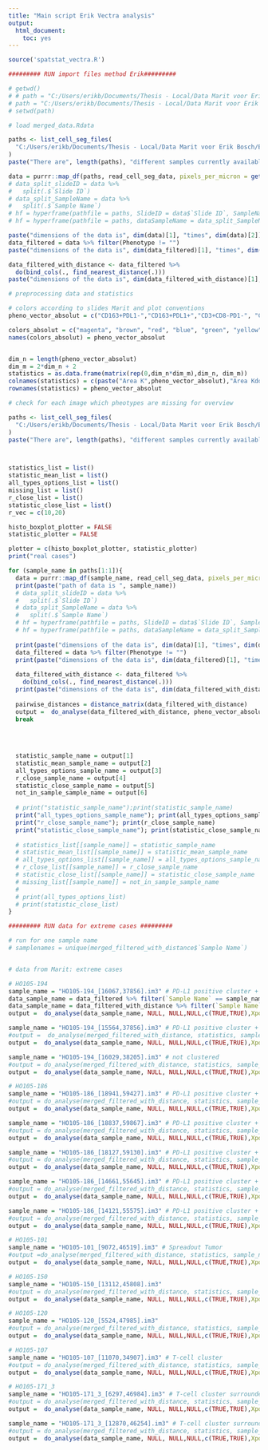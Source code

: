 ```yaml
---
title: "Main script Erik Vectra analysis"
output:
  html_document:
    toc: yes
---
```


```r
source('spatstat_vectra.R')

```

```r
######### RUN import files method Erik#########

# getwd()
# # path = "C:/Users/erikb/Documents/Thesis - Local/Data Marit voor Erik Bosch/Erik Bosch/Data complete phenotyping/HO105_Exported data tables"
# path = "C:/Users/erikb/Documents/Thesis - Local/Data Marit voor Erik Bosch/Erik Bosch/Data complete phenotyping"
# setwd(path)

# load merged_data.Rdata

paths <- list_cell_seg_files(
  "C:/Users/erikb/Documents/Thesis - Local/Data Marit voor Erik Bosch/Erik Bosch/Data complete phenotyping/HO105_Exported data tables"
)
paste("There are", length(paths), "different samples currently available.")

data = purrr::map_df(paths, read_cell_seg_data, pixels_per_micron = getOption("phenoptr.pixels.per.micron"))
# data_split_slideID = data %>%
#   split(.$`Slide ID`)
# data_split_SampleName = data %>%
#   split(.$`Sample Name`)
# hf = hyperframe(pathfile = paths, SlideID = data$`Slide ID`, SampleName = unique(data$`Sample Name`), dataSampleName = data_split_SampleName)
# hf = hyperframe(pathfile = paths, dataSampleName = data_split_SampleName)

paste("dimensions of the data is", dim(data)[1], "times", dim(data)[2]) # 1805834 197
data_filtered = data %>% filter(Phenotype != "")
paste("dimensions of the data is", dim(data_filtered)[1], "times", dim(data_filtered)[2]) # 1805653 197

data_filtered_with_distance <- data_filtered %>%
  do(bind_cols(., find_nearest_distance(.)))
paste("dimensions of the data is", dim(data_filtered_with_distance)[1], "times", dim(data_filtered_with_distance)[2]) #1805653 217

```

```r

# preprocessing data and statistics

# colors according to slides Marit and plot conventions
pheno_vector_absolut = c("CD163+PDL1-","CD163+PDL1+","CD3+CD8-PD1-", "CD3+CD8-PD1+", "CD3+CD8+PD1-", "CD3+CD8+PD1+","Other","Other PDL1+","PAX5+PDL1-", "PAX5+PDL1+")

colors_absolut = c("magenta", "brown", "red", "blue", "green", "yellow", "gray", "pink", "orange", "cyan")
names(colors_absolut) = pheno_vector_absolut


dim_n = length(pheno_vector_absolut)
dim_m = 2*dim_n + 2
statistics = as.data.frame(matrix(rep(0,dim_n*dim_m),dim_n, dim_m))
colnames(statistics) = c(paste("Area K",pheno_vector_absolut),"Area Kdot", paste("Maxnorm K",pheno_vector_absolut), "Maxnorm Kdot")
rownames(statistics) = pheno_vector_absolut
```

```r
# check for each image which pheotypes are missing for overview

paths <- list_cell_seg_files(
  "C:/Users/erikb/Documents/Thesis - Local/Data Marit voor Erik Bosch/Erik Bosch/Data complete phenotyping/HO105_Exported data tables"
)
paste("There are", length(paths), "different samples currently available.")



statistics_list = list()
statistic_mean_list = list()
all_types_options_list = list()
missing_list = list()
r_close_list = list()
statistic_close_list = list()
r_vec = c(10,20)

histo_boxplot_plotter = FALSE
statistic_plotter = FALSE

plotter = c(histo_boxplot_plotter, statistic_plotter)
print("real cases")

for (sample_name in paths[1:1]){
  data = purrr::map_df(sample_name, read_cell_seg_data, pixels_per_micron = getOption("phenoptr.pixels.per.micron"))
  print(paste("path of data is ", sample_name))
  # data_split_slideID = data %>%
  #   split(.$`Slide ID`)
  # data_split_SampleName = data %>%
  #   split(.$`Sample Name`)
  # hf = hyperframe(pathfile = paths, SlideID = data$`Slide ID`, SampleName = unique(data$`Sample Name`), dataSampleName = data_split_SampleName)
  # hf = hyperframe(pathfile = paths, dataSampleName = data_split_SampleName)
  
  print(paste("dimensions of the data is", dim(data)[1], "times", dim(data)[2])) # 1805834 197
  data_filtered = data %>% filter(Phenotype != "")
  print(paste("dimensions of the data is", dim(data_filtered)[1], "times", dim(data_filtered)[2])) # 1805653 197
  
  data_filtered_with_distance <- data_filtered %>%
    do(bind_cols(., find_nearest_distance(.)))
  print(paste("dimensions of the data is", dim(data_filtered_with_distance)[1], "times", dim(data_filtered_with_distance)[2])) #1805653 217
  
  pairwise_distances = distance_matrix(data_filtered_with_distance)
  output =  do_analyse(data_filtered_with_distance, pheno_vector_absolut, colors_absolut,NULL, plotter = c(TRUE,TRUE),XposCol = 'Cell X Position', YposCol = 'Cell Y Position',PhenoCol = 'Phenotype', sample_name, r_vec = NULL)
  break
  
  
  

  statistic_sample_name = output[1]
  statistic_mean_sample_name = output[2]
  all_types_options_sample_name = output[3]
  r_close_sample_name = output[4]
  statistic_close_sample_name = output[5]
  not_in_sample_sample_name = output[6]
  
  # print("statistic_sample_name");print(statistic_sample_name)
  print("all_types_options_sample_name"); print(all_types_options_sample_name)
  print("r_close_sample_name"); print(r_close_sample_name)
  print("statistic_close_sample_name"); print(statistic_close_sample_name)
  
  # statistics_list[[sample_name]] = statistic_sample_name
  # statistic_mean_list[[sample_name]] = statistic_mean_sample_name
  # all_types_options_list[[sample_name]] = all_types_options_sample_name # all_types_options_list$`HO105-003_[10769,37002].im3`[1][[1]][1]$G$$fns[[36]]
  # r_close_list[[sample_name]] = r_close_sample_name
  # statistic_close_list[[sample_name]] = statistic_close_sample_name
  # missing_list[[sample_name]] = not_in_sample_sample_name
  # 
  # print(all_types_options_list)
  # print(statistic_close_list)
}


```




```r
######### RUN data for extreme cases #########

# run for one sample name
# samplenames = unique(merged_filtered_with_distance$`Sample Name`)


# data from Marit: extreme cases

# HO105-194
sample_name = "HO105-194_[16067,37856].im3" # PD-L1 positive cluster + Tumor cluster
data_sample_name = data_filtered %>% filter(`Sample Name` == sample_name)
data_sample_name = data_filtered_with_distance %>% filter(`Sample Name` == sample_name)
output =  do_analyse(data_sample_name, NULL, NULL,NULL,c(TRUE,TRUE),XposCol = 'Cell X Position', YposCol = 'Cell Y Position',PhenoCol = 'Phenotype', sample_name)

sample_name = "HO105-194_[15564,37856].im3" # PD-L1 positive cluster + Tumor cluster
#output =  do_analyse(merged_filtered_with_distance, statistics, sample_name, missing_list, plotter)
output =  do_analyse(data_sample_name, NULL, NULL,NULL,c(TRUE,TRUE),XposCol = 'Cell X Position', YposCol = 'Cell Y Position',PhenoCol = 'Phenotype', sample_name)

sample_name = "HO105-194_[16029,38205].im3" # not clustered
#output = do_analyse(merged_filtered_with_distance, statistics, sample_name, missing_list, plotter)
output =  do_analyse(data_sample_name, NULL, NULL,NULL,c(TRUE,TRUE),XposCol = 'Cell X Position', YposCol = 'Cell Y Position',PhenoCol = 'Phenotype', sample_name)
```

```r
# HO105-186
sample_name = "HO105-186_[18941,59427].im3" # PD-L1 positive cluster + Tumor cluster
#output = do_analyse(merged_filtered_with_distance, statistics, sample_name, missing_list, plotter)
output =  do_analyse(data_sample_name, NULL, NULL,NULL,c(TRUE,TRUE),XposCol = 'Cell X Position', YposCol = 'Cell Y Position',PhenoCol = 'Phenotype', sample_name)

sample_name = "HO105-186_[18837,59867].im3" # PD-L1 positive cluster + Tumor cluster
#output = do_analyse(merged_filtered_with_distance, statistics, sample_name, missing_list, plotter)
output =  do_analyse(data_sample_name, NULL, NULL,NULL,c(TRUE,TRUE),XposCol = 'Cell X Position', YposCol = 'Cell Y Position',PhenoCol = 'Phenotype', sample_name)

sample_name = "HO105-186_[18127,59130].im3" # PD-L1 positive cluster + Tumor cluster
#output = do_analyse(merged_filtered_with_distance, statistics, sample_name, missing_list, plotter)
output =  do_analyse(data_sample_name, NULL, NULL,NULL,c(TRUE,TRUE),XposCol = 'Cell X Position', YposCol = 'Cell Y Position',PhenoCol = 'Phenotype', sample_name)

sample_name = "HO105-186_[14661,55645].im3" # PD-L1 positive cluster + Tumor cluster
#output = do_analyse(merged_filtered_with_distance, statistics, sample_name, missing_list, plotter)
output =  do_analyse(data_sample_name, NULL, NULL,NULL,c(TRUE,TRUE),XposCol = 'Cell X Position', YposCol = 'Cell Y Position',PhenoCol = 'Phenotype', sample_name)

sample_name = "HO105-186_[14121,55575].im3" # PD-L1 positive cluster + Tumor cluster
#output = do_analyse(merged_filtered_with_distance, statistics, sample_name, missing_list, plotter)
output =  do_analyse(data_sample_name, NULL, NULL,NULL,c(TRUE,TRUE),XposCol = 'Cell X Position', YposCol = 'Cell Y Position',PhenoCol = 'Phenotype', sample_name)
```

```r
# HO105-101
sample_name = "HO105-101_[9072,46519].im3" # Spreadout Tumor
#output =do_analyse(merged_filtered_with_distance, statistics, sample_name, missing_list, plotter)
output =  do_analyse(data_sample_name, NULL, NULL,NULL,c(TRUE,TRUE),XposCol = 'Cell X Position', YposCol = 'Cell Y Position',PhenoCol = 'Phenotype', sample_name)
```

```r
# HO105-150
sample_name = "HO105-150_[13112,45808].im3" 
#output = do_analyse(merged_filtered_with_distance, statistics, sample_name, missing_list, plotter)
output =  do_analyse(data_sample_name, NULL, NULL,NULL,c(TRUE,TRUE),XposCol = 'Cell X Position', YposCol = 'Cell Y Position',PhenoCol = 'Phenotype', sample_name)
```

```r
# HO105-120
sample_name = "HO105-120_[5524,47985].im3" 
#output = do_analyse(merged_filtered_with_distance, statistics, sample_name, missing_list, plotter)
output =  do_analyse(data_sample_name, NULL, NULL,NULL,c(TRUE,TRUE),XposCol = 'Cell X Position', YposCol = 'Cell Y Position',PhenoCol = 'Phenotype', sample_name)
```

```r
# HO105-107
sample_name = "HO105-107_[11070,34907].im3" # T-cell cluster
#output = do_analyse(merged_filtered_with_distance, statistics, sample_name, missing_list, plotter)
output =  do_analyse(data_sample_name, NULL, NULL,NULL,c(TRUE,TRUE),XposCol = 'Cell X Position', YposCol = 'Cell Y Position',PhenoCol = 'Phenotype', sample_name)
```

```r
# HO105-171_3
sample_name = "HO105-171_3_[6297,46984].im3" # T-cell cluster surrounded by Other
#output = do_analyse(merged_filtered_with_distance, statistics, sample_name, missing_list, plotter)
output =  do_analyse(data_sample_name, NULL, NULL,NULL,c(TRUE,TRUE),XposCol = 'Cell X Position', YposCol = 'Cell Y Position',PhenoCol = 'Phenotype', sample_name)

sample_name = "HO105-171_3_[12870,46254].im3" # T-cell cluster surrounded by Other
#output = do_analyse(merged_filtered_with_distance, statistics, sample_name, missing_list, plotter)
output =  do_analyse(data_sample_name, NULL, NULL,NULL,c(TRUE,TRUE),XposCol = 'Cell X Position', YposCol = 'Cell Y Position',PhenoCol = 'Phenotype', sample_name)
```

